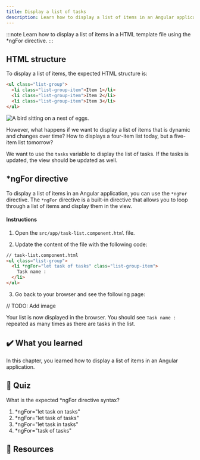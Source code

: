 ```yaml
---
title: Display a list of tasks
description: Learn how to display a list of items in an Angular application.
---
```




:::note
Learn how to display a list of items in a HTML template file using the *ngFor directive.
:::

## HTML structure

To display a list of items, the expected HTML structure is:

```html
<ul class="list-group">
  <li class="list-group-item">Item 1</li>
  <li class="list-group-item">Item 2</li>
  <li class="list-group-item">Item 3</li>
</ul>
```

<Image class="shadow-xl rounded-xl" src={staticImg} alt="A bird sitting on a nest of eggs."/>

However, what happens if we want to display a list of items that is dynamic and changes over time?
How to displays a four-item list today, but a five-item list tomorrow?

We want to use the `tasks` variable to display the list of tasks.
If the tasks is updated, the view should be updated as well.

## *ngFor directive

To display a list of items in an Angular application, you can use the `*ngFor` directive.
The `*ngFor` directive is a built-in directive that allows you to loop through a list of items and display them in the view.

#### Instructions

1. Open the `src/app/task-list.component.html` file.

2. Update the content of the file with the following code:

```html
// task-list.component.html
<ul class="list-group">
  <li *ngFor="let task of tasks" class="list-group-item">
    Task name : 
  </li>
</ul>
```

3. Go back to your browser and see the following page:

// TODO: Add image

Your list is now displayed in the browser.
You should see `Task name :` repeated as many times as there are tasks in the list.

## ✔️ What you learned

In this chapter, you learned how to display a list of items in an Angular application.

## 🚦 Quiz

What is the expected *ngFor directive syntax?

1. *ngFor="let task on tasks"
2. *ngFor="let task of tasks"
3. *ngFor="let task in tasks"
4. *ngFor="task of tasks"

## 🔗 Resources


